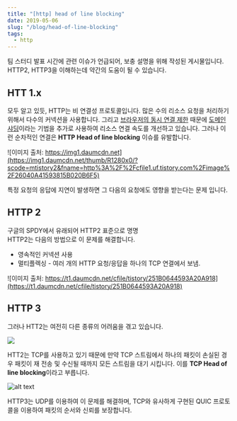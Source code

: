 ```yaml
---
title: "[http] head of line blocking"
date: 2019-05-06
slug: "/blog/head-of-line-blocking"
tags:
  - http
---
```

팀 스터디 발표 시간에 관련 이슈가 언급되어, 보충 설명을 위해 작성된 게시물입니다.
HTTP2, HTTP3을 이해하는데 약간의 도움이 될 수 있습니다. 

## HTT 1.x

모두 알고 있듯, HTTP는 비 연결성 프로토콜입니다. 많은 수의 리소스 요청을 처리하기 위해서 다수의 커넥션을 사용합니다. 그리고 [브라우저의 동시 연결 제한](https://docs.pushtechnology.com/cloud/latest/manual/html/designguide/solution/support/connection_limitations.html) 때문에 [도메인 샤딩](https://developer.mozilla.org/ko/docs/Web/HTTP/Connection_management_in_HTTP_1.x)이라는 기법을 추가로 사용하여 리소스 연결 속도를 개선하고 있습니다.
그러나 이런 순차적인 연결은 **HTTP Head of line blocking** 이슈를 유발합니다.

![이미지 출처: https://img1.daumcdn.net](https://img1.daumcdn.net/thumb/R1280x0/?scode=mtistory2&fname=http%3A%2F%2Fcfile1.uf.tistory.com%2Fimage%2F26040A41593815B020B6F5)

특정 요청의 응답에 지연이 발생하면 그 다음의 요청에도 영향을 받는다는 문제 입니다.

## HTTP 2

구글의 SPDY에서 유래되어 HTTP2 표준으로 명명  
HTTP2는 다음의 방법으로 이 문제를 해결합니다.

- 영속적인 커넥션 사용
- 멀티플렉싱 - 여러 개의 HTTP 요청/응답을 하나의 TCP 연결에서 보냄.

![이미지 출처: https://t1.daumcdn.net/cfile/tistory/251B0644593A20A918](https://t1.daumcdn.net/cfile/tistory/251B0644593A20A918)

## HTTP 3

그러나 HTT2는 여전히 다른 종류의 어려움을 겪고 있습니다.

![](https://miro.medium.com/max/1400/1*9Y4-yxnqnhVZnnOIcuSohA.png)

HTT2는 TCP를 사용하고 있기 때문에 만약 TCP 스트림에서 하나의 패킷이 손실된 경우 패킷이 재 전송 및 수신될 때까지 모든 스트림을 대기 시킵니다. 이를 **TCP Head of line blocking**이라고 부릅니다.

![alt text](./quic-stack.png)

HTTP3는 UDP를 이용하여 이 문제를 해결하며, TCP와 유사하게 구현된 QUIC 프로토콜을 이용하여 패킷의 순서와 신뢰를 보장합니다.
